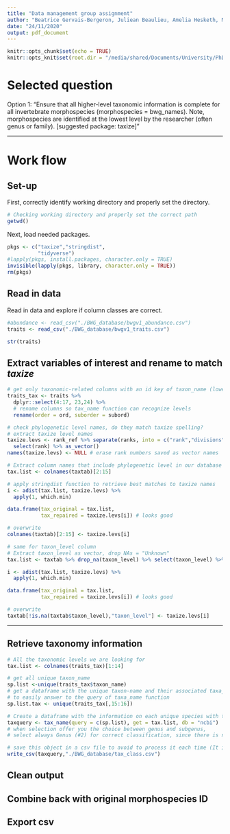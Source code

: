 ```yaml
---
title: "Data management group assignment"
author: "Beatrice Gervais-Bergeron, Juliean Beaulieu, Amelia Hesketh, Masumi Stadler"
date: "24/11/2020"
output: pdf_document
---
```


```r
knitr::opts_chunk$set(echo = TRUE)
knitr::opts_knit$set(root.dir = "/media/shared/Documents/University/PhD/Courses/DataManagement/Activity_Session5")
```

# Selected question

Option 1: "Ensure that all higher-level taxonomic information is complete for all invertebrate morphospecies (morphospecies = bwg_names). Note, morphospecies are identified at the lowest level by the researcher (often genus or family). [suggested package: taxize]"

---

# Work flow
## Set-up

First, correctly identify working directory and properly set the directory.
```r
# Checking working directory and properly set the correct path
getwd()
```

Next, load needed packages.
```r
pkgs <- c("taxize","stringdist", 
          "tidyverse")
#lapply(pkgs, install.packages, character.only = TRUE)
invisible(lapply(pkgs, library, character.only = TRUE))
rm(pkgs)
```

## Read in data

Read in data and explore if column classes are correct.
```r
#abundance <- read_csv("./BWG_database/bwgv1_abundance.csv")
traits <- read_csv("./BWG_database/bwgv1_traits.csv")

str(traits)
```

## Extract variables of interest and rename to match *taxize*

```r
# get only taxonomic-related columns with an id key of taxon_name (lowest resolution taxon)
traits_tax <- traits %>% 
  dplyr::select(4:17, 23,24) %>% 
  # rename columns so tax_name function can recognize levels
  rename(order = ord, suborder = subord) 

```

```r
# check phylogenetic level names, do they match taxize spelling?
# extract taxize level names
taxize.levs <- rank_ref %>% separate(ranks, into = c("rank","divisions"), sep = ",") %>% 
  select(rank) %>% as_vector()
names(taxize.levs) <- NULL # erase rank numbers saved as vector names

# Extract column names that include phylogenetic level in our database
tax.list <- colnames(taxtab)[2:15]

# apply stringdist function to retrieve best matches to taxize names
i <- adist(tax.list, taxize.levs) %>% 
  apply(1, which.min)

data.frame(tax_original = tax.list,
           tax_repaired = taxize.levs[i]) # looks good

# overwrite
colnames(taxtab)[2:15] <- taxize.levs[i]

# same for taxon_level column
# Extract taxon_level as vector, drop NAs = "Unknown"
tax.list <- taxtab %>% drop_na(taxon_level) %>% select(taxon_level) %>% as_vector()

i <- adist(tax.list, taxize.levs) %>% 
  apply(1, which.min)

data.frame(tax_original = tax.list,
           tax_repaired = taxize.levs[i]) # looks good

# overwrite
taxtab[!is.na(taxtab$taxon_level),"taxon_level"] <- taxize.levs[i]

```

---


## Retrieve taxonomy information


```r
# All the taxonomic levels we are looking for
tax.list <- colnames(traits_tax)[1:14]

# get all unique taxon_name
sp.list <-unique(traits_tax$taxon_name)
# get a dataframe with the unique taxon-name and their associated taxa_level 
# to easily answer to the query of taxa_name function
sp.list.tax <- unique(traits_tax[,15:16])

# Create a dataframe with the information on each unique species with the taxa-name function
taxquery <- tax_name(query = c(sp.list), get = tax.list, db = "ncbi")
# when selection offer you the choice between genus and subgenus, 
# select always Genus (#2) for correct classification, since there is no subgenus collected 

# save this object in a csv file to avoid to process it each time (It is time consuming)
write_csv(taxquery,"./BWG_database/tax_class.csv")
```

## Clean output

## Combine back with original morphospecies ID

## Export csv
